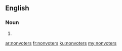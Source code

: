 ==English==

===Noun===
{{head|en|noun plural form}}

# {{plural of|nonvoter|lang=en}}

[[ar:nonvoters]]
[[fr:nonvoters]]
[[ku:nonvoters]]
[[my:nonvoters]]